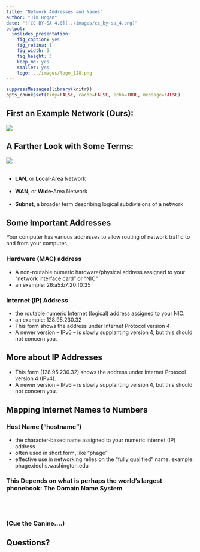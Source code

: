 ```yaml
---
title: "Network Addresses and Names"
author: "Jim Hogan"
date: "![CC BY-SA 4.0](../images/cc_by-sa_4.png)"
output:
  ioslides_presentation:
    fig_caption: yes
    fig_retina: 1
    fig_width: 5
    fig_height: 3
    keep_md: yes
    smaller: yes
    logo: ../images/logo_128.png
---
```


```r
suppressMessages(library(knitr))
opts_chunk$set(tidy=FALSE, cache=FALSE, echo=TRUE, message=FALSE)
```
## First an Example Network (Ours):

![](../images/network_layout_600x460.png)

## A Farther Look with Some Terms:

![](../images/network_layout_400x360.png)<br><br>

* **LAN**, or **Local**-Area Network<br><br>
* **WAN**, or **Wide**-Area Network<br><br>
* **Subnet**, a broader term describing logical subdivisions of a network




## Some Important Addresses

Your computer has various addresses to allow routing of network traffic to and from your computer.

### Hardware (MAC) address 
* A non-routable numeric hardware/physical address assigned to your "network interface card" or "NIC"
* an example: 26:a5:b7:20:f0:35

### Internet (IP) Address  
* the routable numeric Internet (logical) address assigned to your NIC.
* an example: 128.95.230.32
* This form shows the address under Internet Protocol version 4
* A newer version -- IPv6 -- is slowly supplanting version 4, but this should not concern you.

## More about IP Addresses

* This form (128.95.230.32) shows the address under Internet Protocol version 4 (IPv4).
* A newer version -- IPv6 -- is slowly supplanting version 4, but this should not concern you.

## Mapping Internet Names to Numbers

### Host Name ("hostname") 
* the character-based name assigned to your numeric Internet (IP) address
* often used in short form, like "phage" 
* effective use in networking relies on the "fully qualified" name. example: phage.deohs.washington.edu

### This Depends on what is perhaps the world's largest phonebook:  **The Domain Name System**

<br>
<br>

### (Cue the Canine....)

## Questions?




